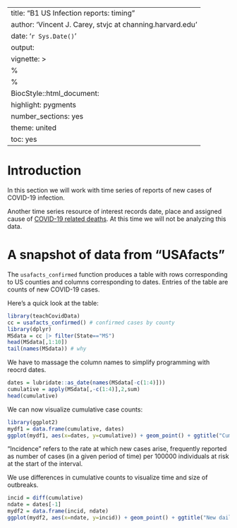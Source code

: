 
---
title: "B1 US Infection reports: timing"
author: 'Vincent J. Carey, stvjc at channing.harvard.edu'
date: '`r Sys.Date()`'
output:
vignette: >
  %\VignetteEngine{knitr::rmarkdown}
  %\VignetteIndexEntry{B1 US Infection reports: timing}
  BiocStyle::html_document:
    highlight: pygments
    number_sections: yes
    theme: united
    toc: yes
---

# Introduction

In this section we will work with time series of reports 
of new cases of COVID-19 infection.

Another time series resource of interest records
date, place and assigned cause of
[COVID-19 related deaths](https://data.cdc.gov/NCHS/Provisional-COVID-19-Deaths-by-Sex-and-Age/9bhg-hcku).
At this time we will not be analyzing this data.

# A snapshot of data from "USAfacts"

The `usafacts_confirmed` function produces
a table with rows corresponding to US counties
and columns corresponding to dates.  Entries
of the table are counts of new COVID-19 cases.

Here's a quick look at the table:
```r
library(teachCovidData)
cc = usafacts_confirmed() # confirmed cases by county
library(dplyr)
MSdata = cc |> filter(State=="MS")
head(MSdata[,1:10])
tail(names(MSdata)) # why
```

We have to massage the column names to
simplify programming with reocrd dates.

```r
dates = lubridate::as_date(names(MSdata[-c(1:4)]))
cumulative = apply(MSdata[,-c(1:4)],2,sum)
head(cumulative)
```

We can now visualize cumulative case counts:

```r
library(ggplot2)
mydf1 = data.frame(cumulative, dates)
ggplot(mydf1, aes(x=dates, y=cumulative)) + geom_point() + ggtitle("Cumulative Confirmed Covid cases in MS")
```

"Incidence" refers to the rate at which new cases arise,
frequently reported as number of cases (in a given
period of time) per 100000 individuals at risk at the start of the interval.

We use differences in cumulative counts to visualize
time and size of outbreaks.
```r
incid = diff(cumulative)
ndate = dates[-1]
mydf2 = data.frame(incid, ndate)
ggplot(mydf2, aes(x=ndate, y=incid)) + geom_point() + ggtitle("New daily cases in MS")
```

